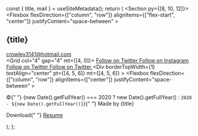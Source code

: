 
  const { title, mail } = useSiteMetadata();
  return (
    <Section py={[8, 10, 12]}>
      <Container>
        <Flexbox
          flexDirection={["column", "row"]}
          alignItems={["flex-start", "center"]}
          justifyContent="space-between"
        >
          <Div>
            <H2 m="0" fontSize="xl|2xl|3xl">
              {title}
            </H2>
            <A href="mailto:crowley3141@hotmail.com" m="0" fontSize="sm">
              crowley3141@hotmail.com
            </A>
          </Div>
          <Grid col="4" gap="4" mt={[4, 0]}>
            <A href="https://github.com/YSKuo" color="text" target="_blank">
              <Icon name="github" size={5} />
              <VisuallyHidden>Follow on Twitter</VisuallyHidden>
            </A>
            <A
              href="https://www.instagram.com/arsene_alibi/"
              color="text"
              target="_blank"
            >
              <Icon name="instagram" size={5} />
              <VisuallyHidden>Follow on Instagram</VisuallyHidden>
            </A>
            <A
              href="https://twitter.com/ArseneKuo"
              color="text"
              target="_blank"
            >
              <Icon name="twitter" size={5} />
              <VisuallyHidden>Follow on Twitter</VisuallyHidden>
            </A>
            <A
              href="https://www.linkedin.com/in/yanshengkuo/"
              color="text"
              target="_blank"
            >
              <Icon name="linkedin" size={5} />
              <VisuallyHidden>Follow on Twitter</VisuallyHidden>
            </A>
          </Grid>
        </Flexbox>
        <Div
          borderTopWidth={1}
          textAlign="center"
          pt={[4, 5, 6]}
          mt={[4, 5, 6]}
        >
          <Flexbox
            flexDirection={["column", "row"]}
            alignItems={["center"]}
            justifyContent="space-between"
          >
            <P fontSize="sm" mt="0">
              ©{" "}
              {new Date().getFullYear() === 2020
                ? new Date().getFullYear()
                : `2020 - ${new Date().getFullYear()}`}{" "}
              Made by {title}
            </P>
            <P fontSize="sm" mt="0">
              Download{" "}
              <A
                href="https://drive.google.com/file/d/1HTimaKo2zLBpZcGWh7PufG3inxR59zWG/view"
                target="_blank"
              >
                Resume
              </A>
            </P>
          </Flexbox>
        </Div>
      </Container>
    </Section>
  );
};
